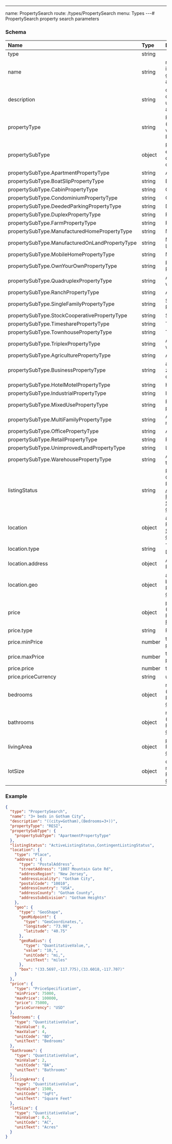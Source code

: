 ---
name: PropertySearch
route: /types/PropertySearch
menu: Types
---# PropertySearch
property search parameters


### Schema
| Name | Type | Description |
|:-----| :--- | :---------- |
| type | string |   |
| name | string | name of the search, input by the user or generated automatically  |
| description | string | optional search description input by the user or generated automatically  |
| propertyType | string | RESO property type (see range for allowed values) <br/>RANGE: [PropertyType](/types/PropertyType) |
| propertySubType | object | Property sub-type enumeration values derived from RESO data dictionary.  |
| propertySubType.ApartmentPropertyType | string | Apartment  |
| propertySubType.BoatSlipPropertyType | string | Boat Slip  |
| propertySubType.CabinPropertyType | string | Cabin  |
| propertySubType.CondominiumPropertyType | string | Condominium  |
| propertySubType.DeededParkingPropertyType | string | Deeded Parking  |
| propertySubType.DuplexPropertyType | string | Residential Duplex  |
| propertySubType.FarmPropertyType | string | Farm Property Type  |
| propertySubType.ManufacturedHomePropertyType | string | Manufactured Home  |
| propertySubType.ManufacturedOnLandPropertyType | string | Manufactured Home + Land  |
| propertySubType.MobileHomePropertyType | string | Mobile Home  |
| propertySubType.OwnYourOwnPropertyType | string | RESO Own Your Own Property  |
| propertySubType.QuadruplexPropertyType | string | A residential property with four units  |
| propertySubType.RanchPropertyType | string | A Ranch  |
| propertySubType.SingleFamilyPropertyType | string | Single Family Residence  |
| propertySubType.StockCooperativePropertyType | string | Stock Co-op.  |
| propertySubType.TimesharePropertyType | string | Timeshare  |
| propertySubType.TownhousePropertyType | string | Townhouse  |
| propertySubType.TriplexPropertyType | string | A residential property with 3 separate units  |
| propertySubType.AgriculturePropertyType | string | An agriculture property.  |
| propertySubType.BusinessPropertyType | string | a residential property zoned for business operation  |
| propertySubType.HotelMotelPropertyType | string | Hotel property for sale.  |
| propertySubType.IndustrialPropertyType | string | Industrial property  |
| propertySubType.MixedUsePropertyType | string | Residential/Commercial property  |
| propertySubType.MultiFamilyPropertyType | string | A single building with multiple units  |
| propertySubType.OfficePropertyType | string | An office.  |
| propertySubType.RetailPropertyType | string | Retail property  |
| propertySubType.UnimprovedLandPropertyType | string | Land for sale  |
| propertySubType.WarehousePropertyType | string | A Warehouse property type.  |
| listingStatus | string | RESO Listing Status Code <br/>RANGE: [ActiveListingStatus](/types/ActiveListingStatus), [PendingListingStatus](/types/PendingListingStatus), [SoldListingStatus](/types/SoldListingStatus), [ContingentListingStatus](/types/ContingentListingStatus) |
| location | object | a physical location <br/>RANGE: [Place](/types/Place), [City](/types/City), [State](/types/State), [PostalCode](/types/PostalCode), [GeoCircle](/types/GeoCircle), [GeoShape](/types/GeoShape) |
| location.type | string | The item type (Linked-Data @type)  |
| location.address | object | A physical address. <br/>RANGE: [PostalAddress](/types/PostalAddress) |
| location.geo | object | a geo shape (circle or box) <br/>RANGE: [GeoCircle](/types/GeoCircle), [GeoShape](/types/GeoShape) |
| price | object | price value or range (minValue, maxValue) <br/>RANGE: [PriceSpecification](/types/PriceSpecification) |
| price.type | string | PriceSpecification  |
| price.minPrice | number | the low price offered if price is a range.  |
| price.maxPrice | number | the high price offered if price is a range.  |
| price.price | number | the offer price.  |
| price.priceCurrency | string | use ISO4217  |
| bedrooms | object | number of bedrooms (range) <br/>RANGE: [QuantitativeValue](/types/QuantitativeValue) |
| bathrooms | object | number of bathrooms (range) <br/>RANGE: [QuantitativeValue](/types/QuantitativeValue) |
| livingArea | object | property indoor space <br/>RANGE: [QuantitativeValue](/types/QuantitativeValue) |
| lotSize | object | outdoor space minValue, maxValue <br/>RANGE: [QuantitativeValue](/types/QuantitativeValue) |

### Example
```json
{
  "type": "PropertySearch",
  "name": "3+ beds in Gotham City",
  "description": "((city=Gotham),(Bedrooms=3+))",
  "propertyType": "RESI",
  "propertySubType": {
    "propertySubType": "ApartmentPropertyType"
  },
  "listingStatus": "ActiveListingStatus,ContingentListingStatus",
  "location": {
    "type": "Place",
    "address": {
      "type": "PostalAddress",
      "streetAddress": "1007 Mountain Gate Rd",
      "addressRegion": "New Jersey",
      "addressLocality": "Gotham City",
      "postalCode": "10010",
      "addressCountry": "USA",
      "addressCounty": "Gotham County",
      "addressSubdivision": "Gotham Heights"
    },
    "geo": {
      "type": "GeoShape",
      "geoMidpoint": {
        "type": "GeoCoordinates,",
        "longitude": "73.98",
        "latitude": "40.75"
      },
      "geoRadius": {
        "type": "QuantitativeValue,",
        "value": "10,",
        "unitCode": "mi,",
        "unitText": "miles"
      },
      "box": "(33.5697,-117.775),(33.6018,-117.707)"
    }
  },
  "price": {
    "type": "PriceSpecification",
    "minPrice": 75000,
    "maxPrice": 100000,
    "price": 75000,
    "priceCurrency": "USD"
  },
  "bedrooms": {
    "type": "QuantitativeValue",
    "minValue": 0,
    "maxValue": 4,
    "unitCode": "BD",
    "unitText": "Bedrooms"
  },
  "bathrooms": {
    "type": "QuantitativeValue",
    "minValue": 2,
    "unitCode": "BA",
    "unitText": "Bathrooms"
  },
  "livingArea": {
    "type": "QuantitativeValue",
    "minValue": 1500,
    "unitCode": "SqFt",
    "unitText": "Square Feet"
  },
  "lotSize": {
    "type": "QuantitativeValue",
    "minValue": 0.5,
    "unitCode": "AC",
    "unitText": "Acres"
  }
}
```
